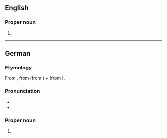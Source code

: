 ==English==
{{wikipedia}}

===Proper noun===
{{en-proper noun}}

# {{place|en|city|s/Thuringia|c/Germany}}

----

==German==
{{wikipedia|lang=de}}

===Etymology===
From {{inh|de|gmh|Īsinacha}}, from {{m|gmh|īsen|t=iron}} (from {{der|de|gmw-pro|*īsarn}}) + {{m|gmh|acha|t=river}} (from {{der|de|gmw-pro|*ahu}}).

===Pronunciation===
* {{IPA|de|/ˈaɪ̯zənax/}}
* {{audio|de|De-Eisenach.ogg|Audio}}

===Proper noun===
{{de-proper noun|toponym}}

# {{place|de|independent city|s/Thuringia|c/Germany|t1=Eisenach}}